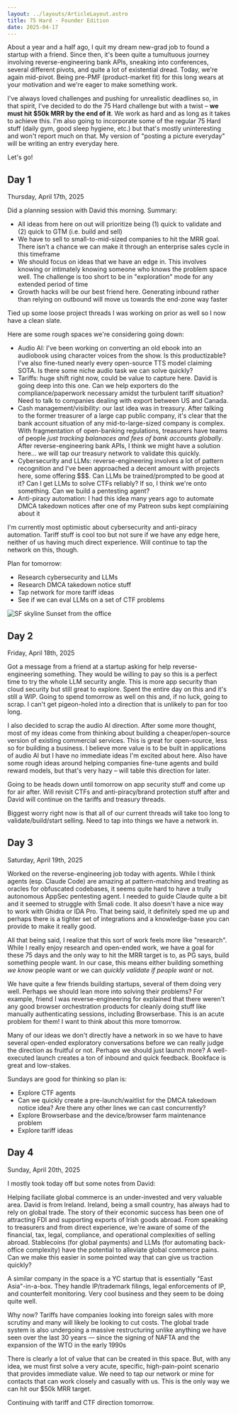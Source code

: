 ```yaml
---
layout: ../layouts/ArticleLayout.astro
title: 75 Hard - Founder Edition
date: 2025-04-17
---
```


About a year and a half ago, I quit my dream new-grad job to found a startup with
a friend. Since then, it's been quite a tumultuous journey involving
reverse-engineering bank APIs, sneaking into conferences, several 
different pivots, and quite a lot of existential dread. Today, we're 
again mid-pivot. Being pre-PMF (product-market fit) for this long wears at your 
motivation and we're eager to make something work. 

I've always loved challenges and pushing for unrealistic deadlines so, in 
that spirit, I've decided to do the 75 Hard challenge but with a twist –
**we must hit $50k MRR by the end of it**. We work as hard and as long
as it takes to achieve this. I'm also going to incorporate 
some of the regular 75 Hard stuff (daily gym, good sleep hygiene, etc.)
but that's mostly uninteresting and won't report much on that. My version of 
"posting a picture everyday" will be writing an entry everyday here.

Let's go!

## Day 1

Thursday, April 17th, 2025

Did a planning session with David this morning. Summary: 
- All ideas from here on out will prioritize being (1) quick to validate 
and (2) quick to GTM (i.e. build and sell)
- We have to sell to small-to-mid-sized companies to hit the MRR goal. There isn't
a chance we can make it through an enterprise sales cycle in this timeframe
- We should focus on ideas that we have an edge in. This involves knowing or intimately 
knowing someone who knows the problem space well. The challenge is too short to
be in "exploration" mode for any extended period of time
- Growth hacks will be our best friend here. Generating inbound rather than
relying on outbound will move us towards the end-zone way faster

Tied up some loose project threads I was working on prior as well so I now have 
a clean slate. 

Here are some rough spaces we're considering going down:
- Audio AI: I've been working on converting an old ebook into an audiobook
using character voices from the show. Is this productizable? 
I've also fine-tuned nearly every open-source TTS model claiming SOTA.
Is there some niche audio task we can solve quickly?
- Tariffs: huge shift right now, could be value to capture here. David is going deep into 
this one. Can we help exporters do the compliance/paperwork necessary amidst the 
turbulent tariff situation? Need to talk to companies dealing with export between US and Canada. 
- Cash management/visibility: our last idea was in treasury. After talking to the former 
treasurer of a large cap public company, it's clear that the bank account situation of any mid-to-large-sized company is complex. 
With fragmentation of open-banking regulations, treasurers have teams of people
*just tracking balanaces and fees of bank accounts globally*. After reverse-engineering 
bank APIs, I think we might have a solution here... we will tap our treasury network
to validate this quickly.
- Cybersecurity and LLMs: reverse-engineering involves a lot of pattern recognition
and I've been approached a decent amount with projects here, some offering $$$.
Can LLMs be trained/prompted to be good at it? Can I get LLMs to solve CTFs reliably? 
If so, I think we're onto something. Can we build a pentesting agent? 
- Anti-piracy automation: I had this idea many years ago to automate DMCA takedown notices 
after one of my Patreon subs kept complaining about it

I'm currently most optimistic about cybersecurity and anti-piracy automation. Tariff 
stuff is cool too but not sure if we have any edge here, neither of us having much direct
experience. Will continue to tap the network on this, though.

Plan for tomorrow:
- Research cybersecurity and LLMs
- Research DMCA takedown notice stuff
- Tap network for more tariff ideas
- See if we can eval LLMs on a set of CTF problems

<Image src={Day1Image} alt="SF skyline" width={400}/>
Sunset from the office

## Day 2

Friday, April 18th, 2025

Got a message from a friend at a startup asking for help 
reverse-engineering something. They would be willing to pay 
so this is a perfect time to try the whole LLM security angle. 
This is more app security than cloud security but still great to explore. 
Spent the entire day on this and it's still a WIP. Going to spend 
tomorrow as well on this and, if no luck, going to scrap. I can't
get pigeon-holed into a direction that is unlikely to pan for too long.

I also decided to scrap the audio AI direction. After some more thought,
most of my ideas come from thinking about building a cheaper/open-source version
of existing commercial services. This is great for open-source, less so for
building a business. I believe more value is to be built in applications of 
audio AI but I have no immediate ideas I'm excited about here. Also have 
some rough ideas around helping companies fine-tune agents and build reward models,
but that's very hazy – will table this direction for later.

Going to be heads down until tomorrow on app security stuff and come up for 
air after. Will revisit CTFs and anti-piracy/brand protection stuff after and 
David will continue on the tariffs and treasury threads.

Biggest worry right now is that all of our current threads will take too long to 
validate/build/start selling. Need to tap into things we have a network in.

## Day 3

Saturday, April 19th, 2025

Worked on the reverse-engineering job today with agents. While I think agents 
(esp. Claude Code) are amazing at pattern-matching and treating as oracles for 
obfuscated codebases, it seems quite hard to have a trully autonomous AppSec 
pentesting agent. I needed to guide Claude quite a bit and it seemed to struggle 
with Smali code. It also doesn't have a nice way to work with Ghidra or IDA Pro. 
That being said, it definitely sped me up and perhaps there is a tighter set of integrations
and a knowledge-base you can provide to make it really good.

All that being said, I realize that this sort of work feels more like 
"research". While I really enjoy research and open-ended work, we have a goal 
for these 75 days and the only way to hit the MRR target is to, as PG says, build something 
people want. In our case, this means either building something *we know* people want
or we can *quickly validate if people want* or not.

We have quite a few friends building startups, several of them doing very well.
Perhaps we should lean more into solving their problems? For example, friend 
I was reverse-engineering for explained that there weren't any good browser 
orchestration products for cleanly doing stuff like manually authenticating sessions, 
including Browserbase. This is an acute problem for them! I want to think about this more tomorrow.

Many of our ideas we don't directly have a network in so we have to have several
open-ended exploratory conversations before we can really judge the direction as 
fruitful or not. Perhaps we should just launch more? A well-executed launch 
creates a ton of inbound and quick feedback. Bookface is great and low-stakes. 

Sundays are good for thinking so plan is:
- Explore CTF agents
- Can we quickly create a pre-launch/waitlist for the DMCA takedown notice idea?
Are there any other lines we can cast concurrently?
- Explore Browserbase and the device/browser farm maintenance problem
- Explore tariff ideas

## Day 4

Sunday, April 20th, 2025

I mostly took today off but some notes from David:

Helping faciliate global commerce is an under-invested and very valuable area.
David is from Ireland. Ireland, being a small country, has always had to rely 
on global trade. The story of their economic success has been one of attracting 
FDI and supporting exports of Irish goods abroad. From speaking to treasurers 
and from direct experience, we're aware of some of the financial, tax, legal, compliance, 
and operational complexities of selling abroad. 
Stablecoins (for global payments) and LLMs (for automating back-office complexity)
have the potential to alleviate global commerce pains.
Can we make this easier in some pointed way that can give us traction quickly? 

A similar company in the space is a YC startup that is essentially "East Asia"-in-a-box.
They handle IP/trademark filings, legal enforcements of IP, and counterfeit monitoring. 
Very cool business and they seem to be doing quite well. 

Why now? Tariffs have companies looking into foreign sales with more scrutiny 
and many will likely be looking to cut costs. The global trade system is also 
undergoing a massive restructuring unlike anything we have seen over the last 
30 years — since the signing of NAFTA and the expansion of the WTO in the early 1990s

There is clearly a lot of value that can be created in this space. 
But, with any idea, we must first solve a very acute, specific, high-pain-point 
scenario that provides immediate value. We need to tap our network or mine for 
contacts that can work closely and casually with us. This is the only way we 
can hit our $50k MRR target.

Continuing with tariff and CTF direction tomorrow.